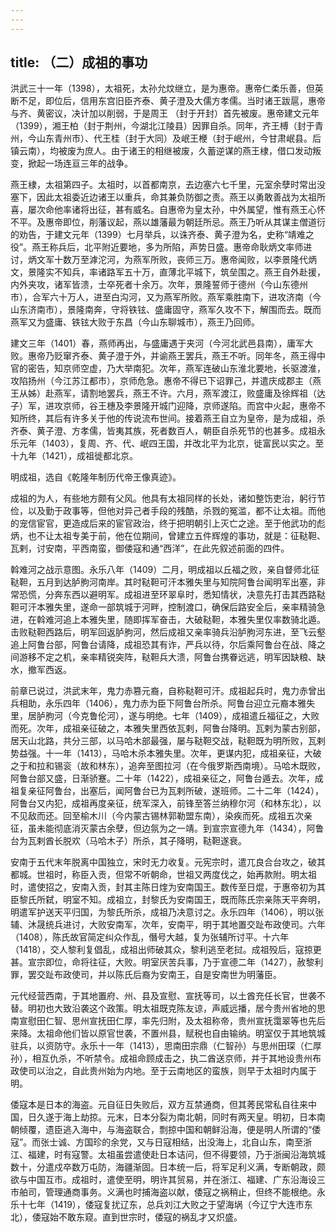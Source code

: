 ```yaml
---
---
---
```

title: （二）成祖的事功
---



洪武三十一年（1398），太祖死，太孙允炆继立，是为惠帝。惠帝仁柔乐善，但英断不足，即位后，信用东宫旧臣齐泰、黄子澄及大儒方孝儒。当时诸王跋扈，惠帝与齐、黄密议，决计加以削弱，于是周王 （封于开封）首先被废。惠帝建文元年（1399），湘王柏（封于荆州，今湖北江陵县）因罪自杀。同年，齐王榑（封于青州，今山东青州市）、代王桂（封于大同）及岷王楩（封于岷州，今甘肃岷县。后镇云南），均被废为庶人。由于诸王的相继被废，久蓄逆谋的燕王棣，借口发动叛变，掀起一场连亘三年的战争。

燕王棣，太祖第四子。太祖时，以首都南京，去边塞六七千里，元室余孽时常出没塞下，因此太祖委近边诸王以重兵，命其兼负防御之责。燕王以勇敢善战为太祖所喜，屡次命他率诸将出征，甚有威名。自惠帝为皇太孙，中外属望，惟有燕王心怀不平。及惠帝即位，削藩议起，燕以雄藩最为朝廷所忌。燕王乃听从其谋主僧道衍的劝告，于建文元年（1399）七月举兵，以诛齐泰、黄子澄为名，史称“靖难之役”。燕王称兵后，北平附近要地，多为所陷，声势日盛。惠帝命耿炳文率师进讨，炳文军十数万至滹沱河，为燕军所败，丧师三万。惠帝闻败，以李景隆代炳文，景隆实不知兵，率诸路军五十万，直薄北平城下，筑垒围之。燕王自外赴援，内外夹攻，诸军皆溃，士卒死者十余万。次年，景隆誓师于德州（今山东德州市），合军六十万人，进至白沟河，又为燕军所败。燕军乘胜南下，进攻济南（今山东济南市），景隆南奔，守将铁铉、盛庸固守，燕军久攻不下，解围而去。既而燕军又为盛庸、铁铉大败于东昌（今山东聊城市），燕王乃回师。

建文三年（1401）春，燕师再出，与盛庸遇于夹河（今河北武邑县南），庸军大败。惠帝乃贬窜齐泰、黄子澄于外，并谕燕王罢兵，燕王不听。同年冬，燕王得中官的密告，知京师空虚，乃大举南犯。次年，燕军连破山东淮北要地，长驱渡淮，攻陷扬州（今江苏江都市），京师危急。惠帝不得已下诏罪己，并遣庆成郡主（燕王从姊）赴燕军，请割地罢兵，燕王不许。六月，燕军渡江，败盛庸及徐辉祖（达子）军，进攻京师，谷王橞及李景隆开城门迎降，京师遂陷。而宫中火起，惠帝不知所终，其后有许多关于他的传说流布世间。接着燕王自立为皇帝，是为成祖，杀齐泰、黄子澄、方孝儒，皆夷其族，死者数百人，朝臣自杀死节的也甚多。成祖永乐元年（1403），复周、齐、代、岷四王国，并改北平为北京，徙富民以实之。至十九年（1421），成祖徙都北京。

明成祖，选自《乾隆年制历代帝王像真迹》。

成祖的为人，有些地方颇有父风。他具有太祖同样的长处，诸如整饬吏治，躬行节俭，以及勤于政事等，但他对异己者手段的残酷，杀戮的冤滥，都不让太祖。而他的宠信宦官，更造成后来的宦官政治，终于把明朝引上灭亡之途。至于他武功的彪炳，也不让太祖专美于前，他在位期间，曾建立五件辉煌的事功，就是：征鞑靼、瓦剌，讨安南，平西南蛮，御倭寇和通“西洋”，在此先叙述前面的四件。

斡难河之战示意图。永乐八年（1409）二月，明成祖以丘福之败，亲自督师北征鞑靼，五月到达胪朐河南岸。其时鞑靼可汗本雅失里与知院阿鲁台闻明军出塞，非常恐慌，分奔东西以避明军。成祖进至环翠阜时，悉知情状，决意先打击其西路鞑靼可汗本雅失里，遂命一部筑城于河畔，控制渡口，确保后路安全后，亲率精骑急进，在斡难河追上本雅失里，随即挥军奋击，大破鞑靼，本雅失里仅率数骑北遁。击败鞑靼西路后，明军回返胪朐河，然后成祖又亲率骑兵沿胪朐河东进，至飞云壑追上阿鲁台部，阿鲁台请降，成祖恐其有诈，严兵以待，尔后乘阿鲁台在战、降之间游移不定之机，亲率精锐突阵，鞑靼兵大溃，阿鲁台携眷远逃，明军因缺粮、缺水，撤军西返。

前章已说过，洪武末年，鬼力赤篡元裔，自称鞑靼可汗。成祖起兵时，鬼力赤曾出兵相助，永乐四年（1406），鬼力赤为臣下阿鲁台所杀。阿鲁台迎立元裔本雅失里，居胪朐河（今克鲁伦河），遂与明绝。七年（1409），成祖遣丘福征之，大败而死。次年，成祖亲征破之，本雅失里西依瓦剌，阿鲁台降明。瓦剌为蒙古别部，居天山北路，共分三部，以马哈木部最强，屡与鞑靼交战，鞑靼既为明所败，瓦剌势益强。十一年（1413），马哈木杀本雅失里。次年，更谋内犯，成祖亲征，大破之于和拉和锡衮（故和林东），追奔至图拉河（在今俄罗斯西南境）。马哈木既败，阿鲁台部又盛，日渐骄蹇。二十年（1422），成祖亲征之，阿鲁台遁去。次年，成祖复亲征阿鲁台，出塞后，闻阿鲁台已为瓦剌所破，遂班师。二十二年（1424），阿鲁台又内犯，成祖再度亲征，统军深入，前锋至答兰纳穆尔河（和林东北），以不见敌而还。回至榆木川（今内蒙古锡林郭勒盟东南），染疾而死。成祖五次亲征，虽未能彻底消灭蒙古余孽，但边氛为之一靖。到宣宗宣德九年（1434），阿鲁台为瓦剌酋长脱欢（马哈木子）所杀，其子降明，鞑靼遂衰。

安南于五代末年脱离中国独立，宋时无力收复。元宪宗时，遣兀良合台攻之，破其都城。世祖时，称臣入贡，但常不听朝命，世祖又两度伐之，始再款附。明太祖时，遣使招之，安南入贡，封其主陈日煃为安南国王。数传至日焜，于惠帝初为其臣黎氏所弑，明室不知。成祖立，封黎氏为安南国王，既而陈氏宗亲陈天平奔明，明遣军护送天平归国，为黎氏所杀，成祖乃决意讨之。永乐四年（1406），明以张辅、沐晟统兵进讨，大败安南军，次年，安南平，明于其地置交趾布政使司。六年（1408），陈氏故官简定纠众作乱，僭号大越，复为张辅所讨平。十六年（1418），交人黎利复倡乱，成祖出师破其众，黎利逃至老挝。成祖殁后，寇掠更甚。宣宗即位，命将往征，大败。明室厌苦兵事，乃于宣德二年（1427），赦黎利罪，罢交趾布政使司，并以陈氏后裔为安南王，自是安南世为明藩臣。

元代经营西南，于其地置府、州、县及宣慰、宣抚等司，以土酋充任长官，世袭不替。明初也大致沿袭这个政策。明太祖既克陈友谅，声威远播，居今贵州省地的思南宣慰田仁智、思州宣抚田仁厚，率先归附，及太祖称帝，贵州宣抚霭翠等也先后来降。太祖命他们皆以原官世袭，不置州县，赋税也自由输纳。明室仅于其地筑城驻兵，以资防守。永乐十一年（1413），思南田宗鼎（仁智孙）与思州田琛（仁厚孙），相互仇杀，不听禁令。成祖命顾成击之，执二酋送京师，并于其地设贵州布政使司以治之，自此贵州始为内地。至于云南地区的蛮族，则早于太祖时内属于明。

倭寇本是日本的海盗。元自征日失败后，双方互禁通商，但其莠民常私自往来中国，日久遂于海上劫掠。元末，日本分裂为南北朝，同时有两天皇。明初，日本南朝倾覆，遗臣逃入海中，与海盗联合，剽掠中国和朝鲜沿海，便是明人所谓的“倭寇”。而张士诚、方国珍的余党，又与日寇相结，出没海上，北自山东，南至浙江、福建，时有寇警。太祖虽尝遣使赴日本诘问，但不得要领，乃于浙闽沿海筑城数十，分遣戍卒数万屯防，海疆渐固。日本统一后，将军足利义满，专断朝政，颇欲与中国互市。成祖时，遣使至明，明许其贸易，并在浙江、福建、广东沿海设三市舶司，管理通商事务。义满也时捕海盗以献，倭寇之祸稍止，但终不能根绝。永乐十七年（1419），倭寇复扰辽东，总兵刘江大败之于望海埚（今辽宁大连市东北），倭寇始不敢东窥。直到世宗时，倭寇的祸乱才又炽盛。